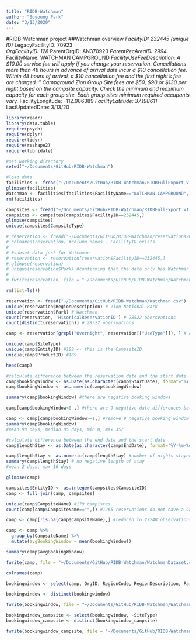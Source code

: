 ```yaml
---
title: "RIDB-Watchman"
author: "Soyoung Park"
date: "3/13/2020"
---
```


#RIDB-Watchman project
##Watchman overview
*FacilityID: 232445 (unique ID)
*LegacyFacilityID: 70923	
*OrgFacilityID: 128
*ParentOrgID: AN370923
*ParentRecAreaID: 2994
*FacilityName: WATCHMAN CAMPGROUND
*FacilityUseFeeDescription: A \$10.00 service fee will apply if you change your reservation.  Cancellations more than 48 hours in advance of arrival date incur a \$10 cancellation fee. Within 48 hours of arrival, a \$10 cancellation fee and the first night's fee are charged.  "	Campground	Zion Group Site fees are \$50, \$90 or \$130 per night based on the campsite capacity. Check the minimum and maximum capacity for each group site. Each group sites minimum required occupants vary.
*FacilityLongitude: -112.986389	
*FacilityLatitude: 37.198611	
*LastUpdatedDate: 3/13/20

```r
library(readr)
library(data.table)
require(psych)
require(dplyr)
require(tidyr)
require(reshape2)
require(lubridate)
```

```r
#set working directory
setwd("~/Documents/GitHub/RIDB-Watchman")

#load data
facilities <- fread("~/Documents/GitHub/RIDB-Watchman/RIDBFullExport_V1_CSV/Facilities_API_v1.csv") #campsite characteristics
glimpse(facilities)
Watchman <- facilities[facilities$FacilityName=="WATCHMAN CAMPGROUND",] #watchman campground info
rm(facilities)

campsites <- fread("~/Documents/GitHub/RIDB-Watchman/RIDBFullExport_V1_CSV/Campsites_API_v1.csv") #campsite characteristics
campsites <- campsites[campsites$FacilityID==232445,]
glimpse(campsites)
unique(campsites$CampsiteType)
```

```r
# reservation <- fread("~/Documents/GitHub/RIDB-Watchman/reservations2018.csv") #2018 RIDB dataset
# colnames(reservation) #column names - FacilityID exists
# 
# #subset data just for Watchman
# reservation <- reservation[reservation$FacilityID==232445,]
# glimpse(reservation)
# unique(reservation$Park) #confirming that the data only has Watchman as the campground
# 
# fwrite(reservation, file = "~/Documents/GitHub/RIDB-Watchman/Watchman.csv")
```

```r
rm(list=ls())

reservation <- fread("~/Documents/GitHub/RIDB-Watchman/Watchman.csv")
unique(reservation$RegionDescription) # Zion National Park
unique(reservation$Park) # Watchman
count(reservation, 'HisoricalReservationID') # 28522 obersvations
count(distinct(reservation)) # 28522 obersvations

camp <- reservation[grepl("Overnight", reservation[["UseType"]]), ] # all are campsites

unique(camp$SiteType)
unique(camp$EntityID) #189 <- this is the CampsiteID
unique(camp$ProductID) #189
```

```r
head(camp)

#calculate difference between the reservation date and the start date
camp$bookingWindow <- as.Date(as.character(camp$StartDate), format="%Y-%m-%d") - as.Date(as.character(camp$OrderDate), format="%Y-%m-%d")
camp$bookingWindow <- as.numeric(camp$bookingWindow)

summary(camp$bookingWindow) #there are negative booking windows

camp[camp$bookingWindow<0 ,] #there are 9 negative date differences between the reservation and the start date. This could be system error.

camp <- camp[camp$bookingWindow>-1,] #remove 9 negative booking window (data reduced from 28522 to 28513)
summary(camp$bookingWindow)
#mean 90 days, median 85 days, min 0, max 357
```

```r
#calculate difference between the end date and the start date
camp$lengthStay <- as.Date(as.character(camp$EndDate), format="%Y-%m-%d") - as.Date(as.character(camp$StartDate), format="%Y-%m-%d")

camp$lengthStay <- as.numeric(camp$lengthStay) #number of nights stayed
summary(camp$lengthStay) # no negative length of stay
#mean 2 days, max 16 days

glimpse(camp)
```

```r
campsites$EntityID <- as.integer(campsites$CampsiteID)
camp <- full_join(camp, campsites)

unique(camp$CampsiteName) #179 campistes.
count(camp[camp$CampsiteName=="",]) #1265 reservations do not have a Campsite Name associated with it. We delete these.

camp <- camp[!is.na(camp$CampsiteName),] #reduced to 27248 observations
```

```r
camp <- camp %>%
  group_by(CampsiteName) %>%
  mutate(avgBookingWindow = mean(bookingWindow)) 

summary(camp$avgBookingWindow)

fwrite(camp, file = "~/Documents/GitHub/RIDB-Watchman/WatchmanDataset.csv")

colnames(camp)

bookingwindow <- select(camp, OrgID, RegionCode, RegionDescription, ParentLocationID, ParentLocation, FacilityID, FacilityZIP, LegacyFacilityID, Park, SiteType, UseType, CampsiteID, CampsiteName, CampsiteType, TypeOfUse, Loop, CampsiteAccessible, CampsiteLongitude, CampsiteLatitude, avgBookingWindow)

bookingwindow <- distinct(bookingwindow)

fwrite(bookingwindow, file = "~/Documents/GitHub/RIDB-Watchman/WatchmanDataset_Campsite_level.csv")

bookingwindow_campsite <- select(bookingwindow, -SiteType)
bookingwindow_campsite <- distinct(bookingwindow_campsite)

fwrite(bookingwindow_campsite, file = "~/Documents/GitHub/RIDB-Watchman/WatchmanDataset_Campsite_level_no_siteType.csv")
```


